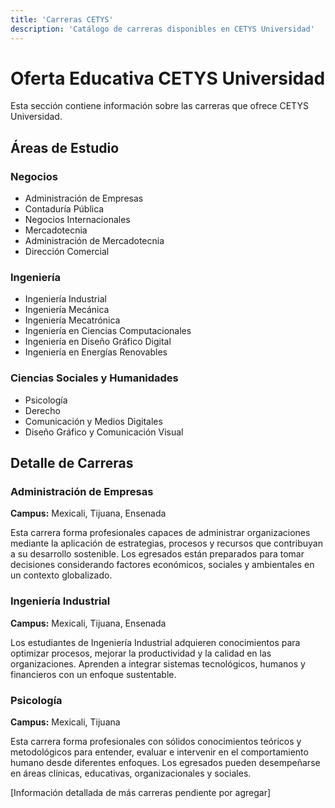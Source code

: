 ```yaml
---
title: 'Carreras CETYS'
description: 'Catálogo de carreras disponibles en CETYS Universidad'
---
```


# Oferta Educativa CETYS Universidad

Esta sección contiene información sobre las carreras que ofrece CETYS Universidad.

## Áreas de Estudio

### Negocios
- Administración de Empresas
- Contaduría Pública
- Negocios Internacionales
- Mercadotecnia
- Administración de Mercadotecnia
- Dirección Comercial

### Ingeniería
- Ingeniería Industrial
- Ingeniería Mecánica
- Ingeniería Mecatrónica
- Ingeniería en Ciencias Computacionales
- Ingeniería en Diseño Gráfico Digital
- Ingeniería en Energías Renovables

### Ciencias Sociales y Humanidades
- Psicología
- Derecho
- Comunicación y Medios Digitales
- Diseño Gráfico y Comunicación Visual

## Detalle de Carreras

### Administración de Empresas
**Campus:** Mexicali, Tijuana, Ensenada

Esta carrera forma profesionales capaces de administrar organizaciones mediante la aplicación de estrategias, procesos y recursos que contribuyan a su desarrollo sostenible. Los egresados están preparados para tomar decisiones considerando factores económicos, sociales y ambientales en un contexto globalizado.

### Ingeniería Industrial
**Campus:** Mexicali, Tijuana, Ensenada

Los estudiantes de Ingeniería Industrial adquieren conocimientos para optimizar procesos, mejorar la productividad y la calidad en las organizaciones. Aprenden a integrar sistemas tecnológicos, humanos y financieros con un enfoque sustentable.

### Psicología
**Campus:** Mexicali, Tijuana

Esta carrera forma profesionales con sólidos conocimientos teóricos y metodológicos para entender, evaluar e intervenir en el comportamiento humano desde diferentes enfoques. Los egresados pueden desempeñarse en áreas clínicas, educativas, organizacionales y sociales.

[Información detallada de más carreras pendiente por agregar] 